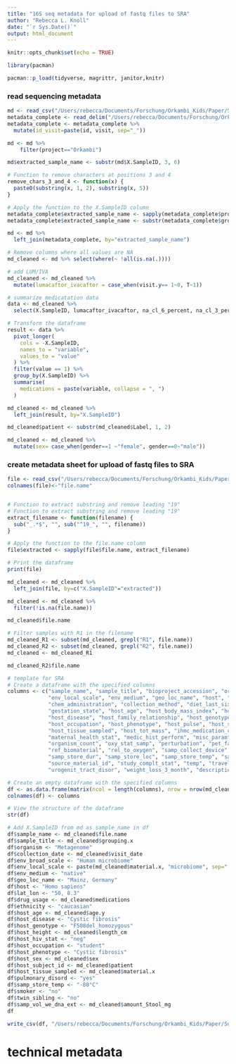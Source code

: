 ```yaml
---
title: "16S seq metadata for upload of fastq files to SRA"
author: "Rebecca L. Knoll"
date: "`r Sys.Date()`"
output: html_document
---
```


```r
knitr::opts_chunk$set(echo = TRUE)
```

```r
library(pacman)

pacman::p_load(tidyverse, magrittr, janitor,knitr)
```

### read sequencing metadata
```r
md <- read_csv("/Users/rebecca/Documents/Forschung/Orkambi_Kids/Paper/Submission_PR/16S_fastq/Sample_Metadata_combine/Blatt 1-Sample_Metadata_combine.csv")
metadata_complete <- read_delim("/Users/rebecca/Documents/Forschung/Orkambi_Kids/Paper/DeepPheno_Luma-Iva/data/metadata_complete.csv")
metadata_complete <- metadata_complete %>% 
  mutate(id_visit=paste(id, visit, sep="_"))

md <- md %>% 
    filter(project=="Orkambi") 

md$extracted_sample_name <- substr(md$X.SampleID, 3, 6)

# Function to remove characters at positions 3 and 4
remove_chars_3_and_4 <- function(x) {
  paste0(substring(x, 1, 2), substring(x, 5))
}

# Apply the function to the X.SampleID column
metadata_complete$extracted_sample_name <- sapply(metadata_complete$probe_id, remove_chars_3_and_4)
metadata_complete$extracted_sample_name <- substr(metadata_complete$grouping, 1, 4)

md <- md %>% 
  left_join(metadata_complete, by="extracted_sample_name")

# Remove columns where all values are NA
md_cleaned <- md %>% select(where(~ !all(is.na(.))))

# add LUM/IVA
md_cleaned <- md_cleaned %>% 
  mutate(lumacaftor_ivacaftor = case_when(visit.y== 1~0, T~1))

# summarize medicatation data
data <- md_cleaned %>% 
  select(X.SampleID, lumacaftor_ivacaftor, na_cl_6_percent, na_cl_3_percent, naproxen, salbutamol, salmeterol, luffanest_homeopath, acc, cortison_inhal,cortison_nasenspray, cetirizin_b_b, contramutan_eupatorium_perfoliatum_echinacea, dexamethason_infectodexakrupp_b_b, fenoterol, fresubin_nutrini, ipatropium, luffanest_homeopath, movicol, monapax_homeopath, omeprazole10mg, pulmozyme_dn_aase, pancreatic_enzymes, ursodeoxycholsaure, vitamines)

# Transform the dataframe
result <- data %>%
  pivot_longer(
    cols = -X.SampleID, 
    names_to = "variable", 
    values_to = "value"
  ) %>%
  filter(value == 1) %>%
  group_by(X.SampleID) %>%
  summarise(
    medications = paste(variable, collapse = ", ")
  )

md_cleaned <- md_cleaned %>% 
  left_join(result, by="X.SampleID")

md_cleaned$patient <- substr(md_cleaned$Label, 1, 2)

md_cleaned <- md_cleaned %>% 
  mutate(sex= case_when(gender==1 ~"female", gender==0~"male"))

```

### create metadata sheet for upload of fastq files to SRA
```r
file <- read_csv("/Users/rebecca/Documents/Forschung/Orkambi_Kids/Paper/Submission_PR/16S_fastq/file_list.csv", col_names = F)
colnames(file)<-"file.name"


# Function to extract substring and remove leading "19"
# Function to extract substring and remove leading "19"
extract_filename <- function(filename) {
  sub("_.*$", "", sub("^19_", "", filename))
}

# Apply the function to the file.name column
file$extracted <- sapply(file$file.name, extract_filename)

# Print the dataframe
print(file)

md_cleaned <- md_cleaned %>% 
  left_join(file, by=c("X.SampleID"="extracted"))

md_cleaned <- md_cleaned %>% 
  filter(!is.na(file.name))

md_cleaned$file.name

# Filter samples with R1 in the filename
md_cleaned_R1 <- subset(md_cleaned, grepl("R1", file.name))
md_cleaned_R2 <- subset(md_cleaned, grepl("R2", file.name))
md_cleaned <- md_cleaned_R1

md_cleaned_R2$file.name
```

```r

# template for SRA
# Create a dataframe with the specified columns
columns <- c("sample_name", "sample_title", "bioproject_accession", "organism", "collection_date", "env_broad_scale", 
             "env_local_scale", "env_medium", "geo_loc_name", "host", "lat_lon", "amniotic_fluid_color", "blood_blood_disord", 
             "chem_administration", "collection_method", "diet_last_six_month", "drug_usage", "ethnicity", "foetal_health_stat", 
             "gestation_state", "host_age", "host_body_mass_index", "host_body_product", "host_body_temp", "host_diet", 
             "host_disease", "host_family_relationship", "host_genotype", "host_height", "host_hiv_stat", "host_last_meal", 
             "host_occupation", "host_phenotype", "host_pulse", "host_sex", "host_subject_id", "host_symbiont", 
             "host_tissue_sampled", "host_tot_mass", "ihmc_medication_code", "isolation_source", "kidney_disord", 
             "maternal_health_stat", "medic_hist_perform", "misc_param", "neg_cont_type", "nose_throat_disord", "omics_observ_id", 
             "organism_count", "oxy_stat_samp", "perturbation", "pet_farm_animal", "pos_cont_type", "pulmonary_disord", 
             "ref_biomaterial", "rel_to_oxygen", "samp_collect_device", "samp_mat_process", "samp_salinity", "samp_size", 
             "samp_store_dur", "samp_store_loc", "samp_store_temp", "samp_vol_we_dna_ext", "size_frac", "smoker", 
             "source_material_id", "study_complt_stat", "temp", "travel_out_six_month", "twin_sibling", "urine_collect_meth", 
             "urogenit_tract_disor", "weight_loss_3_month", "description")

# Create an empty dataframe with the specified columns
df <- as.data.frame(matrix(ncol = length(columns), nrow = nrow(md_cleaned)))
colnames(df) <- columns

# View the structure of the dataframe
str(df)

# Add X.SampleID from md as sample_name in df
df$sample_name <- md_cleaned$file.name
df$sample_title <- md_cleaned$grouping.x
df$organism <- "Metagenome"
df$collection_date <- md_cleaned$visit_date
df$env_broad_scale <- "Human microbiome"
df$env_local_scale <- paste(md_cleaned$material.x, "microbiome", sep=" ")
df$env_medium <- "native"
df$geo_loc_name <- "Mainz, Germany"
df$host <- "Homo sapiens"
df$lat_lon <- "50, 8.3"
df$drug_usage <- md_cleaned$medications
df$ethnicity <- "caucasian"
df$host_age <- md_cleaned$age.y
df$host_disease <- "Cystic fibrosis"
df$host_genotype <- "F508del_homozygous"
df$host_height <- md_cleaned$length_cm
df$host_hiv_stat <- "neg"
df$host_occupation <- "student"
df$host_phenotype <- "Cystic fibrosis"
df$host_sex <- md_cleaned$sex
df$host_subject_id <- md_cleaned$patient
df$host_tissue_sampled <- md_cleaned$material.x
df$pulmonary_disord <- "yes"
df$samp_store_temp <- "-80°C"
df$smoker <- "no"
df$twin_sibling <- "no"
df$samp_vol_we_dna_ext <- md_cleaned$amount_Stool_mg
df

write_csv(df, "/Users/rebecca/Documents/Forschung/Orkambi_Kids/Paper/Submission_PR/16S_fastq/metadata_SRA.csv" )
```
# technical metadata
```r

```


